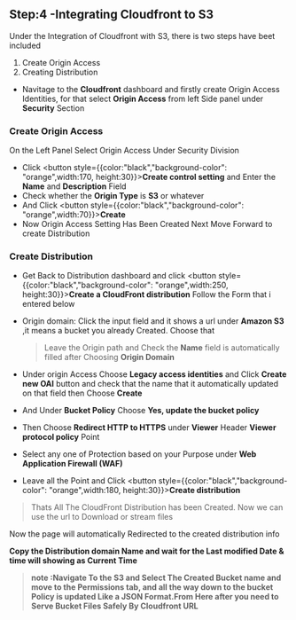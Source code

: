 ## Step:4 -Integrating Cloudfront to S3

Under the Integration of Cloudfront with S3, there is two steps have beet included

1. Create Origin Access
2. Creating Distribution

- Navitage to the **Cloudfront** dashboard and firstly create Origin Access Identities, for that select **Origin Access** from left Side panel under **Security** Section

### Create Origin Access

On the Left Panel Select Origin Access Under Security Division

- Click <button style={{color:"black","background-color": "orange",width:170, height:30}}>**Create control setting**</button> and Enter the **Name** and **Description** Field
- Check whether the **Origin Type** is **S3** or whatever
- And Click <button style={{color:"black","background-color": "orange",width:70}}>**Create**</button>
- Now Origin Access Setting Has Been Created
  Next Move Forward to create Distribution

### Create Distribution

- Get Back to Distribution dashboard and click <button style={{color:"black","background-color": "orange",width:250, height:30}}>**Create a CloudFront distribution** </button>
  Follow the Form that i entered below

* Origin domain: Click the input field and it shows a url under **Amazon S3** ,it means a bucket you already Created. Choose that
  > Leave the Origin path and Check the **Name** field is automatically filled after Choosing **Origin Domain**

* Under origin Access Choose **Legacy access identities** and Click **Create new OAI** button and check that the name that it automatically updated on that field then Choose **Create**
* And Under **Bucket Policy** Choose **Yes, update the bucket policy**
* Then Choose **Redirect HTTP to HTTPS** under **Viewer** Header **Viewer protocol policy** Point
* Select any one of Protection based on your Purpose under **Web Application Firewall (WAF)**

* Leave all the Point and Click <button style={{color:"black","background-color": "orange",width:180, height:30}}>**Create distribution** </button>
>Thats All The CloudFront Distribution has been Created. Now we can use the url to Download or stream files

Now the page will automatically Redirected to the created distribution info 

**Copy the **Distribution domain Name** and wait for the **Last modified** Date & time will showing as Current Time**


> **note :Navigate To the **S3** and Select The Created Bucket name and move to the **Permissions** tab, and all the way down to the bucket Policy is updated Like a JSON Format.From Here after you need to Serve Bucket Files Safely By Cloudfront URL**